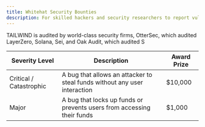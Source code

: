 ```yaml
---
title: Whitehat Security Bounties
description: For skilled hackers and security researchers to report vulnerabilities. 
---
```


TAILWIND is audited by world-class security firms, 
OtterSec, which audited LayerZero, Solana, Sei, and Oak Audit, which audited 
S

| Severity Level               | Description                                                                   | Award Prize
| ---------------------------- | ----------------------------------------------------------------------------- | -------
| Critical / Catastrophic      | A bug that allows an attacker to steal funds without any user interaction     | $10,000
| Major                        | A bug that locks up funds or prevents users from accessing their funds        | $1,000

